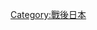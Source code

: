 {{Commons category|Japan in the 21st century}}
{{Century in country category|20|21|20|22|3|日本|亞洲|}}
[[Category:戰後日本|Category:戰後日本]]